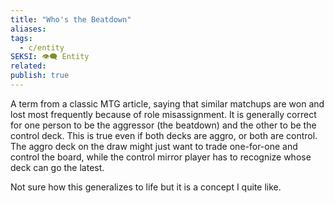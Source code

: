 ```yaml
---
title: "Who's the Beatdown"
aliases: 
tags:
  - c/entity
SEKSI: 👁️‍🗨️ Entity
related:
publish: true
---
```



A term from a classic MTG article, saying that similar matchups are won and lost most frequently because of role misassignment. It is generally correct for one person to be the aggressor (the beatdown) and the other to be the control deck. This is true even if both decks are aggro, or both are control. The aggro deck on the draw might just want to trade one-for-one and control the board, while the control mirror player has to recognize whose deck can go the latest.

Not sure how this generalizes to life but it is a concept I quite like.
